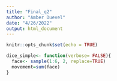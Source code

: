 ---
title: "Final_q2"
author: "Amber Duevel"
date: "4/26/2022"
output: html_document
---

```{r setup, include=FALSE}
knitr::opts_chunk$set(echo = TRUE)
```

```{r dice}
dice_simple<- function(verbose= FALSE){
  face<- sample(1:6, 2, replace=TRUE)
  movement=sum(face)
}
```
